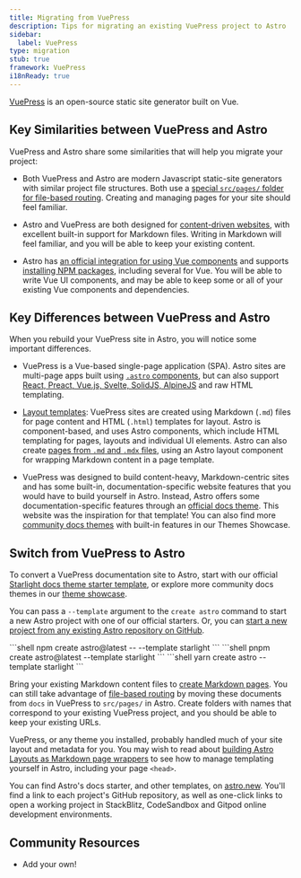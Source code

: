 ```yaml
---
title: Migrating from VuePress
description: Tips for migrating an existing VuePress project to Astro
sidebar:
  label: VuePress
type: migration
stub: true
framework: VuePress
i18nReady: true
---
```


[VuePress](https://vuePress.vuejs.org) is an open-source static site generator built on Vue.

## Key Similarities between VuePress and Astro

VuePress and Astro share some similarities that will help you migrate your project:

- Both VuePress and Astro are modern Javascript static-site generators with similar project file structures. Both use a [special `src/pages/` folder for file-based routing](/en/basics/astro-pages/). Creating and managing pages for your site should feel familiar.

- Astro and VuePress are both designed for [content-driven websites](/en/concepts/why-astro/#content-driven), with excellent built-in support for Markdown files. Writing in Markdown will feel familiar, and you will be able to keep your existing content.

- Astro has [an official integration for using Vue components](/en/guides/integrations-guide/vue/) and supports [installing NPM packages](/en/guides/imports/#npm-packages), including several for Vue. You will be able to write Vue UI components, and may be able to keep some or all of your existing Vue components and dependencies.


## Key Differences between VuePress and Astro

When you rebuild your VuePress site in Astro, you will notice some important differences.

- VuePress is a Vue-based single-page application (SPA). Astro sites are multi-page apps built using [`.astro` components](/en/basics/astro-components/), but can also support [React, Preact, Vue.js, Svelte, SolidJS, AlpineJS](/en/guides/framework-components/) and raw HTML templating.

- [Layout templates](/en/basics/layouts/): VuePress sites are created using Markdown (`.md`) files for page content and HTML (`.html`) templates for layout. Astro is component-based, and uses Astro components, which include HTML templating for pages, layouts and individual UI elements. Astro can also create [pages from `.md` and `.mdx` files](/en/guides/markdown-content/), using an Astro layout component for wrapping Markdown content in a page template.

- VuePress was designed to build content-heavy, Markdown-centric sites and has some built-in, documentation-specific website features that you would have to build yourself in Astro. Instead, Astro offers some documentation-specific features through an [official docs theme](https://starlight.astro.build). This website was the inspiration for that template! You can also find more [community docs themes](https://astro.build/themes?search=&categories%5B%5D=docs) with built-in features in our Themes Showcase.

## Switch from VuePress to Astro

To convert a VuePress documentation site to Astro, start with our official [Starlight docs theme starter template](https://starlight.astro.build), or explore more community docs themes in our [theme showcase](https://astro.build/themes?search=&categories%5B%5D=docs). 

You can pass a `--template` argument to the `create astro` command to start a new Astro project with one of our official starters. Or, you can [start a new project from any existing Astro repository on GitHub](/en/install-and-setup/#install-from-the-cli-wizard).

  <PackageManagerTabs>
    <Fragment slot="npm">
    ```shell
    npm create astro@latest -- --template starlight
    ```
    </Fragment>
    <Fragment slot="pnpm">
    ```shell
    pnpm create astro@latest --template starlight
    ```
    </Fragment>
    <Fragment slot="yarn">
    ```shell
    yarn create astro --template starlight
    ```
    </Fragment>
  </PackageManagerTabs>

Bring your existing Markdown content files to [create Markdown pages](/en/guides/markdown-content/). You can still take advantage of [file-based routing](/en/guides/routing/) by moving these documents from `docs` in VuePress to `src/pages/` in Astro. Create folders with names that correspond to your existing VuePress project, and you should be able to keep your existing URLs. 

VuePress, or any theme you installed, probably handled much of your site layout and metadata for you. You may wish to read about [building Astro Layouts as Markdown page wrappers](/en/basics/layouts/#markdown-layouts) to see how to manage templating yourself in Astro, including your page `<head>`.

You can find Astro's docs starter, and other templates, on [astro.new](https://astro.new). You'll find a link to each project's GitHub repository, as well as one-click links to open a working project in StackBlitz, CodeSandbox and Gitpod online development environments.

## Community Resources

- Add your own!

